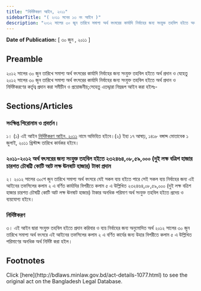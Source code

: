 ```yaml
---
title: "নির্দিষ্টকরণ আইন, ২০১১"
sidebarTitle: "( ২০১১ সনের ১৩ নং আইন )"
description: "২০১২ সালের ৩০ জুন তারিখে সমাপ্য অর্থ বৎসরের কার্যাদি নির্বাহের জন্য সংযুক্ত তহবিল হইতে অর্থ প্রদান ও নির্দিষ্টকরণের কর্তৃত্ব প্রদানের জন্য প্রণীত আইন"
---
```


**Date of Publication:** [ ৩০ জুন , ২০১১ ]

## Preamble

২০১২ সালের ৩০ জুন তারিখে সমাপ্য অর্থ বৎসরের কার্যাদি নির্বাহের জন্য সংযুক্ত তহবিল হইতে অর্থ প্রদান ও যেহেতু ২০১২ সালের ৩০ জুন তারিখে সমাপ্য অর্থ বৎসরের কার্যাদি নির্বাহের জন্য সংযুক্ত তহবিল হইতে অর্থ প্রদান ও নির্দিষ্টকরণের কর্তৃত্ব প্রদান করা সমীচীন ও প্রয়োজনীয়;সেহেতু এতদ্দ্বারা নিম্নরূপ আইন করা হইলঃ-

## Sections/Articles

### সংক্ষিপ্ত শিরোনাম ও প্রবর্তন।

১। (১) এই আইন [নির্দিষ্টকরণ আইন, ২০১১](/laws/act-1077 "নির্দিষ্টকরণ আইন, ২০১১") নামে অভিহিত হইবে।(২) ইহা ১৭ আষাঢ়, ১৪১৮ বঙ্গাব্দ মোতাবেক ১ জুলাই, ২০১১ খ্রিস্টাব্দ তারিখে কার্যকর হইবে।

### ২০১১-২০১২ অর্থ বৎসরের জন্য সংযু্ক্ত তহবিল হইতে ২৩২৪৬৪,০৮,৫৯,০০০ (দুই লক্ষ বত্রিশ হাজার চারশত চৌষট্টি কোটি আট লক্ষ ঊনষাট হাজার) টাকা প্রদান

২। ২০১২ সালের ৩০শে জুন তারিখে সমাপ্য অর্থ বৎসরে যেই সকল ব্যয় হইতে পারে সেই সকল ব্যয় নির্বাহের জন্য এই আইনের তফসিলের কলাম ২ এ বর্ণিত কার্যাদির বিপরীতে কলাম ৫ এ উল্লিখিত ২৩২৪৬৪,০৮,৫৯,০০০ (দুই লক্ষ বত্রিশ হাজার চারশত চৌষট্টি কোটি আট লক্ষ ঊনষাট হাজার) টাকার অনধিক পরিমাণ অর্থ সংযুক্ত তহবিল হইতে প্রদেয় ও ব্যয়যোগ্য হইবে।

### নির্দিষ্টকরণ

৩। এই আইন দ্বারা সংযু্ক্ত তহবিল হইতে প্রদান করিবার ও ব্যয় নির্বাহের জন্য অনুমোদিত অর্থ ২০১২ সালের ৩০ জুন তারিখে সমাপ্য অর্থ বৎসরে এই আইনের তফসিলের কলাম ২ এ বর্ণিত কার্যের জন্য উহার বিপরীতে কলাম ৫ এ উল্লিখিত পরিমাণের অনধিক অর্থ নির্দিষ্ট করা হইল।

## Footnotes

<Note>
  Click [here](http://bdlaws.minlaw.gov.bd/act-details-1077.html) to see the original act on the Bangladesh Legal Database.
</Note>
